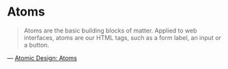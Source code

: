
<Meta title='Atoms/Overview' />

<h1>Atoms</h1>

> Atoms are the basic building blocks of matter. Applied to web interfaces, atoms are our HTML tags, such as a form label, an input or a button.

&mdash; [Atomic Design: Atoms](https://bradfrost.com/blog/post/atomic-web-design/#atoms)